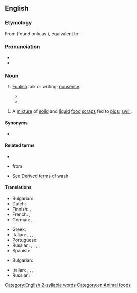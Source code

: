 ==English==

===Etymology===
From {{inh|en|enm|*hoggewasch}} (found only as {{cog|enm|hoggyswasch|lit=hog's wash|t=refuse of the kitchen for feeding pigs}}), equivalent to {{af|en|hog|wash}}.

===Pronunciation===
* {{IPA|en|/ˈhɒɡwɒʃ/}}
* {{audio|en|en-us-hogwash.ogg|Audio (US)}}

===Noun===
{{en-noun|-|es}}

# {{lb|en|informal|figurative}} [[foolish|Foolish]] talk or writing; [[nonsense]].
#: {{syn|en|nonsense}}
#* {{quote-book
|en
|year=2016
|author=T. Colin Campbell
|author2=Thomas M. Campbell
|title=The China Study: Revised and Expanded Edition
|publisher=BenBella Books, Inc.
|page=214
|passage=We have more faith in the average American than that. It’s not true that Americans love '''hogwash'''— it’s that '''hogwash''' inundates Americans, whether they want it or not! Some Americans want the truth— they just haven’t been able to find it because it is drowned out by '''hogwash'''.}}
#* {{quote-journal
|en
|date=2019-3-14
|author=Ramzy Baroud
|journal=Ma'an News
|url=https://www.maannews.com/Content.aspx?id=782867
|title=Chasing mirages: What are Palestinians doing to combat ‘Deal of the Century’?
|passage=Diplomatic '''hogwash''' aside, ‘efficiency and effectiveness’ have nothing to do with the shutting of the Consulate. The decision is but a continuation of successive US measures aimed at “taking Jerusalem off the table” – as per Trump’s own words - of any future negotiations.}}

# {{lb|en|literal}} A [[mixture]] of [[solid]] and [[liquid]] [[food]] [[scrap]]s fed to [[pig]]s; [[swill]]. {{defdate|from mid 15th c.}}
#: {{syn|en|slop|slops|swill}}

====Synonyms====
* {{sense|foolish talk}} {{seeSynonyms|nonsense|sense=1}}

====Related terms====
* {{l|en|pigwash}}
* {{l|en|pigswill}} from {{l|en|swill}}
* See [[wash#Derived_terms_2|Derived terms]] of wash

====Translations====
{{trans-top|nonsense}}
* Bulgarian: {{t+|bg|глу́пости|f-p}}
* Dutch: {{t+|nl|prietpraat|m}}
* Finnish: {{t+|fi|pötypuhe}}, {{t+|fi|hölynpöly}}
* French: {{t+|fr|baratin|m}}, {{t+|fr|boniment|m}}
* German: {{t+|de|Quatsch|m}}, {{t+|de|Unsinn|m}}
{{trans-mid}}
* Greek: {{t+|el|κουραφέξαλα|n-p|sc=Grek}}
* Italian: {{t+|it|cazzata|f}}, {{t+|it|stupidaggine|f}}, {{t+|it|corbelleria|f}}, {{t+|it|minchiata|f}}
* Portuguese: {{t+|pt|disparate|m}}
* Russian: {{t+|ru|бред си́вой кобы́лы|m}} {{qualifier|lit.: delirium of a grey mare}}, {{t+|ru|вздор|m}}, {{t+|ru|ерунда́|f}}, {{t+|ru|глу́пости|f-p}}, {{t+|ru|фигня́|f}} {{qualifier|slang}}
* Spanish: {{t+|es|tonterías|f-p}}
{{trans-bottom}}

{{trans-top|scraps fed to pigs}}
* Bulgarian: {{t+|bg|помия|f}}
{{trans-mid}}
* Italian: {{t+|it|pastone|m}}, {{t+|it|intruglio|m}}, {{t+|it|avanzi|m-p}}, {{t+|it|sbobba|f}}
* Russian: {{t+|ru|помо́и|f-p}}
{{trans-bottom}}

[[Category:English 2-syllable words]]
[[Category:en:Animal foods]]
